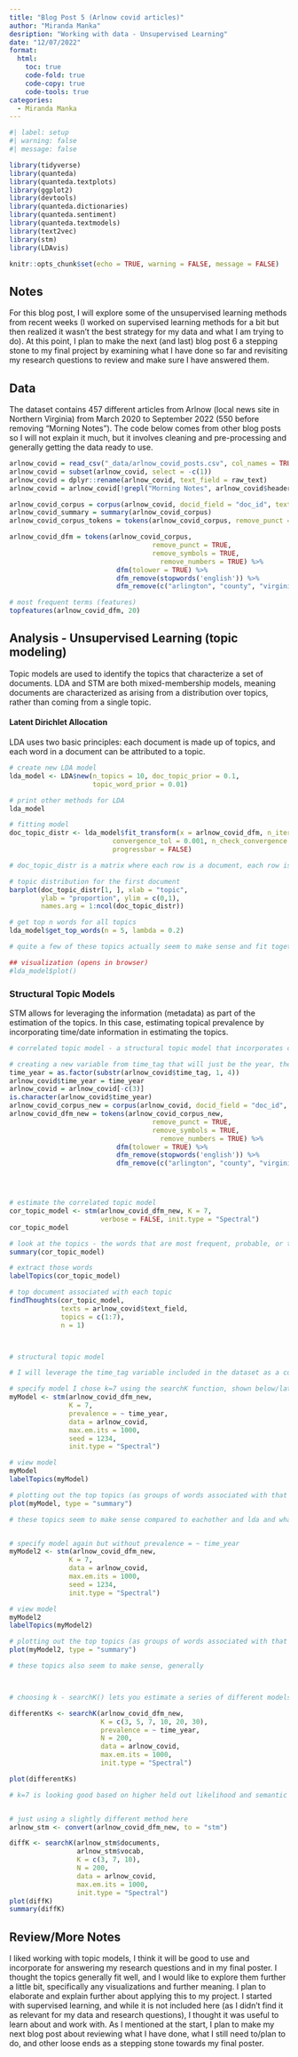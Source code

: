 ```yaml
---
title: "Blog Post 5 (Arlnow covid articles)"
author: "Miranda Manka"
desription: "Working with data - Unsupervised Learning"
date: "12/07/2022"
format:
  html:
    toc: true
    code-fold: true
    code-copy: true
    code-tools: true
categories:
  - Miranda Manka
---
```


```r
#| label: setup
#| warning: false
#| message: false

library(tidyverse)
library(quanteda)
library(quanteda.textplots)
library(ggplot2)
library(devtools)
library(quanteda.dictionaries)
library(quanteda.sentiment)
library(quanteda.textmodels)
library(text2vec)
library(stm)
library(LDAvis)

knitr::opts_chunk$set(echo = TRUE, warning = FALSE, message = FALSE)
```

## Notes

For this blog post, I will explore some of the unsupervised learning methods from recent weeks (I worked on supervised learning methods for a bit but then realized it wasn't the best strategy for my data and what I am trying to do). At this point, I plan to make the next (and last) blog post 6 a stepping stone to my final project by examining what I have done so far and revisiting my research questions to review and make sure I have answered them.

## Data

The dataset contains 457 different articles from Arlnow (local news site in Northern Virginia) from March 2020 to September 2022 (550 before removing "Morning Notes"). The code below comes from other blog posts so I will not explain it much, but it involves cleaning and pre-processing and generally getting the data ready to use.

```r
arlnow_covid = read_csv("_data/arlnow_covid_posts.csv", col_names = TRUE, show_col_types = FALSE)
arlnow_covid = subset(arlnow_covid, select = -c(1))
arlnow_covid = dplyr::rename(arlnow_covid, text_field = raw_text)
arlnow_covid = arlnow_covid[!grepl("Morning Notes", arlnow_covid$header_text), ]

arlnow_covid_corpus = corpus(arlnow_covid, docid_field = "doc_id", text_field = "text_field")
arlnow_covid_summary = summary(arlnow_covid_corpus)
arlnow_covid_corpus_tokens = tokens(arlnow_covid_corpus, remove_punct = T)

arlnow_covid_dfm = tokens(arlnow_covid_corpus,
                                    remove_punct = TRUE, 
                                    remove_symbols = TRUE,
                                      remove_numbers = TRUE) %>%
                           dfm(tolower = TRUE) %>%
                           dfm_remove(stopwords('english')) %>%
                           dfm_remove(c("arlington", "county", "virginia", "$"))

# most frequent terms (features)
topfeatures(arlnow_covid_dfm, 20)
```

## Analysis - Unsupervised Learning (topic modeling)

Topic models are used to identify the topics that characterize a set of documents. LDA and STM are both mixed-membership models, meaning documents are characterized as arising from a distribution over topics, rather than coming from a single topic.

#### Latent Dirichlet Allocation

LDA uses two basic principles: each document is made up of topics, and each word in a document can be attributed to a topic.

```r
# create new LDA model
lda_model <- LDA$new(n_topics = 10, doc_topic_prior = 0.1,
                     topic_word_prior = 0.01)

# print other methods for LDA
lda_model

# fitting model
doc_topic_distr <- lda_model$fit_transform(x = arlnow_covid_dfm, n_iter = 1000,
                          convergence_tol = 0.001, n_check_convergence = 25,
                          progressbar = FALSE)

# doc_topic_distr is a matrix where each row is a document, each row is a topic, and the cell entry is the proportion of the document estimated to be of the topic - each row is the topic attention distribution for a document

# topic distribution for the first document
barplot(doc_topic_distr[1, ], xlab = "topic",
        ylab = "proportion", ylim = c(0,1),
        names.arg = 1:ncol(doc_topic_distr))

# get top n words for all topics
lda_model$get_top_words(n = 5, lambda = 0.2)

# quite a few of these topics actually seem to make sense and fit together - I think this was fairly successful and creates some interesting ideas and topics

## visualization (opens in browser)
#lda_model$plot()
```

### Structural Topic Models

STM allows for leveraging the information (metadata) as part of the estimation of the topics. In this case, estimating topical prevalence by incorporating time/date information in estimating the topics. 

```r
# correlated topic model - a structural topic model that incorporates covariates; an STM without covariates reduces to a very fast implementation of correlated topic models (a version of the vanilla LDA model but where the topic proportions can be positively correlated with one another).

# creating a new variable from time_tag that will just be the year, then recreating the dfm
time_year = as.factor(substr(arlnow_covid$time_tag, 1, 4))
arlnow_covid$time_year = time_year
arlnow_covid = arlnow_covid[-c(3)]
is.character(arlnow_covid$time_year)
arlnow_covid_corpus_new = corpus(arlnow_covid, docid_field = "doc_id", text_field = "text_field")
arlnow_covid_dfm_new = tokens(arlnow_covid_corpus_new,
                                    remove_punct = TRUE, 
                                    remove_symbols = TRUE,
                                      remove_numbers = TRUE) %>%
                           dfm(tolower = TRUE) %>%
                           dfm_remove(stopwords('english')) %>%
                           dfm_remove(c("arlington", "county", "virginia", "$"))




# estimate the correlated topic model
cor_topic_model <- stm(arlnow_covid_dfm_new, K = 7,
                       verbose = FALSE, init.type = "Spectral")
cor_topic_model

# look at the topics - the words that are most frequent, probable, or that otherwise characterize a topic
summary(cor_topic_model)

# extract those words
labelTopics(cor_topic_model)

# top document associated with each topic
findThoughts(cor_topic_model,
             texts = arlnow_covid$text_field,
             topics = c(1:7),
             n = 1)



# structural topic model

# I will leverage the time_tag variable included in the dataset as a covariate in my estimates of topical prevalence, I expect some topics to be more prevalent by different dates (expect topics to change over time)

# specify model I chose k=7 using the searchK function, shown below/later in this document
myModel <- stm(arlnow_covid_dfm_new,
               K = 7,
               prevalence = ~ time_year,
               data = arlnow_covid,
               max.em.its = 1000,
               seed = 1234,
               init.type = "Spectral")

# view model
myModel
labelTopics(myModel)

# plotting out the top topics (as groups of words associated with that topic) and their estimated frequency across the corpus
plot(myModel, type = "summary")

# these topics seem to make sense compared to eachother and lda and what I might expect


# specify model again but without prevalence = ~ time_year
myModel2 <- stm(arlnow_covid_dfm_new,
               K = 7,
               data = arlnow_covid,
               max.em.its = 1000,
               seed = 1234,
               init.type = "Spectral")

# view model
myModel2
labelTopics(myModel2)

# plotting out the top topics (as groups of words associated with that topic) and their estimated frequency across the corpus
plot(myModel2, type = "summary")

# these topics also seem to make sense, generally



# choosing k - searchK() lets you estimate a series of different models, then you can plot a series of different evaluation metrics across those choices

differentKs <- searchK(arlnow_covid_dfm_new,
                       K = c(3, 5, 7, 10, 20, 30),
                       prevalence = ~ time_year,
                       N = 200,
                       data = arlnow_covid,
                       max.em.its = 1000,
                       init.type = "Spectral")

plot(differentKs)

# k=7 is looking good based on higher held out likelihood and semantic coherence and lower residuals - since it is a trade off there is no one best k, but 7 seems to have a good balance here


# just using a slightly different method here
arlnow_stm <- convert(arlnow_covid_dfm_new, to = "stm")

diffK <- searchK(arlnow_stm$documents, 
                 arlnow_stm$vocab, 
                 K = c(3, 7, 10), 
                 N = 200, 
                 data = arlnow_covid, 
                 max.em.its = 1000, 
                 init.type = "Spectral")
plot(diffK)
summary(diffK)
```

## Review/More Notes

I liked working with topic models, I think it will be good to use and incorporate for answering my research questions and in my final poster. I thought the topics generally fit well, and I would like to explore them further a little bit, specifically any visualizations and further meaning. I plan to elaborate and explain further about applying this to my project.
I started with supervised learning, and while it is not included here (as I didn't find it as relevant for my data and research questions), I thought it was useful to learn about and work with. 
As I mentioned at the start, I plan to make my next blog post about reviewing what I have done, what I still need to/plan to do, and other loose ends as a stepping stone towards my final poster.


